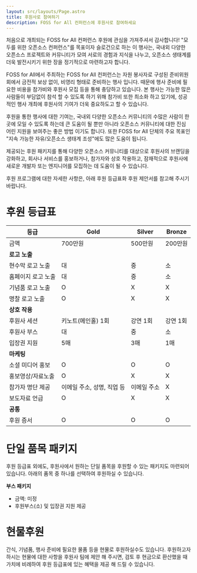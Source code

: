 ```yaml
---
layout: src/layouts/Page.astro
title: 후원사로 참여하기
description: FOSS for All 컨퍼런스에 후원사로 참여하세요
---
```


처음으로 개최되는 FOSS for All 컨퍼런스 후원에 관심을 가져주셔서 감사합니다! "모두를 위한 오픈소스 컨퍼런스"를 목표이자 슬로건으로 하는 이 행사는, 국내외 다양한 오픈소스 프로젝트와 커뮤니티가 모여 서로의 경험과 지식을 나누고, 오픈소스 생태계를 더욱 발전시키기 위한 장을 정기적으로 마련하고자 합니다. 

FOSS for All에서 주최하는 FOSS for All 컨퍼런스는 자원 봉사자로 구성된 준비위원회에서 금전적 보상 없이, 비영리 형태로 준비하는 행사 입니다. 때문에 행사 준비에 필요한 비용을 참가비와 후원사 모집 등을 통해 충당하고 있습니다. 본 행사는 가능한 많은 사람들이 부담없이 참석 할 수 있도록 하기 위해 참가비 또한 최소화 하고 있기에, 성공적인 행사 개최에 후원사의 기여가 더욱 중요하도고 할 수 있습니다.

후원을 통한 행사에 대한 기여는, 국내외 다양한 오픈소스 커뮤니티의 수많은 사람이 한 곳에 모일 수 있도록 하는데 큰 도움이 될 뿐만 아니라 오픈소스 커뮤니티에 대한 진심 어린 지원을 보여주는 좋은 방법 이기도 합니다. 또한 FOSS for All 단체의 주요 목표인 "지속 가능한 자유/오픈소스 생태계 조성"에도 많은 도움이 됩니다.

제공되는 후원 패키지를 통해 다양한 오픈소스 커뮤니티를 대상으로 후원사의 브랜딩을 강화하고, 회사나 서비스를 홍보하거나, 참가자와 상호 작용하고, 잠재적으로 후원사에 새로운 개발자 또는 엔지니어를 모집하는 데 도움이 될 수 있습니다.

후원 프로그램에 대한 자세한 사항은, 아래 후원 등급표화 후원 제안서를 참고해 주시기 바랍니다. 

# 후원 등급표

| 등급 | Gold | Silver | Bronze |
| --- | --- | --- | --- |
| 금액 | 700만원 | 500만원 | 200만원 |
| **로고 노출** |  |  |  |
| 현수막 로고 노출 | 대 | 중 | 소 |
| 홈페이지 로고 노출 | 대 | 중 | 소 |
| 기념품 로고 노출 | O | X | X |
| 명찰 로고 노출 | O | X | X |
| **상호 작용** |  |  |  |
| 후원사 세션 | 키노트(메인홀) 1회 | 강연 1회 | 강연 1회 |
| 후원사 부스 | 대 | 중 | 소 |
| 입장권 지원 | 5매 | 3매 | 1매 |
| **마케팅** |  |  |  |
| 소셜 미디어 홍보 | O | O | O |
| 홍보영상/자료노출 | O | X | X |
| 참가자 명단 제공 | 이메일 주소, 성명, 직업 등 | 이메일 주소 | X |
| 보도자료 언급 | O | X | X |
| **공통** |  |  |  |
| 후원 증서 | O | O | O |

# 단일 품목 패키지 

후원 등급표 외에도, 후원사에서 원하는 단일 품목을 후원할 수 있는 패키지도 마련되어 있습니다. 아래의 품목 중 하나를 선택하여 후원하실 수 있습니다.

**부스 패키지**
- 금액: 미정
- 후원부스(소) 및 입장권 지원 제공

# 현물후원
간식, 기념품, 행사 준비에 필요한 물품 등을 현물로 후원하실수도 있습니다. 후원하고자 하시는 현물에 대한 사항을 후원사 팀에 제안 해 주시면, 검토 후 현금으로 환산했을 때 가치에 비례하여 후원 등급표에 있는 혜택을 제공 해 드릴 수 있습니다.